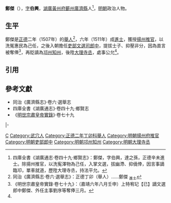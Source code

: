 '''鄭傑'''（{{bd|15世紀||16世紀}}），[[表字|字]]'''伯興'''，[[湖廣等處承宣布政使司|湖廣]][[黃州府|黃州府]][[蘄州|蘄州]][[廣濟縣|廣濟縣]]人<ref name=djs>四庫全書《湖廣通志·卷四十九·鄉賢志》：鄭傑，字伯興，達之孫，正德辛未進士。除揚州推官，以洗寃澤物為己任，入掌文選，拔幽滯、抑僥倖，因言事謫臨卭，單車就道，歷陞大理寺丞，持法平允。</ref>，[[明朝|明朝]]政治人物。

==生平==
鄭傑是[[正德_(明朝)|正德]]二年（1507年）的[[舉人|舉人]]<ref>同治《廣濟縣志·卷六·選舉志》：正德丁卯（舉人）……鄭傑 <sub>進士</sub></ref>，六年（1511年）成[[進士|進士]]，獲授[[揚州府|揚州]][[推官|推官]]，以洗冤惠民為己任，之後入朝擔任[[吏部|吏部]][[文選清吏司|文選司]][[郎中_(郎中)|郎中]]，提拔士子、抑壓非分，因為直言被奪俸<ref>《明世宗肅皇帝實錄·卷七十九》：（嘉靖六年八月壬申）上特宥玘【已】謫文選郎中鄭傑、外任主事劉序等奪俸三月。</ref>，再貶謫為[[邛州|邛州]][[知州|知州]]，後陞[[大理寺|大理寺]][[丞|丞]]，處事公允<ref name=djs/>。

==引用==
{{reflist}}

==參考文獻==
*同治《廣濟縣志》·卷六·選舉志
*四庫全書《湖廣通志》·卷四十九·鄉賢志
*《[[明實錄|明世宗肅皇帝實錄]]》·卷七十九

{{start box}}
{{s-off}}
{{s-before|[[柴郁|柴郁]]}}
{{s-title|明朝揚州府推官|正德年間}}
{{s-after|[[劉一正|劉一正]]}}
|-
{{s-before|[[施一種|施一種]]}}
{{s-title|明朝邛州知州|1527年－1535年}}
{{s-after|[[張世挺|張世挺]]|}}
{{end box}}

{{正德六年辛未科殿試金榜}}

[[Category:郑姓|C]]
[[Category:武穴人|Category:武穴人]]
[[Category:正德二年丁卯科舉人|Category:正德二年丁卯科舉人]]
[[Category:明朝揚州府推官|Category:明朝揚州府推官]]
[[Category:明朝吏部郎中|Category:明朝吏部郎中]]
[[Category:明朝邛州知州|Category:明朝邛州知州]]
[[Category:明朝大理寺丞|Category:明朝大理寺丞]]